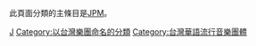 此頁面分類的主條目是[[JPM|JPM]]。

[[Category:臺灣男子演唱團體|J]]
[[Category:以台灣樂團命名的分類|Category:以台灣樂團命名的分類]]
[[Category:台灣華語流行音樂團體|Category:台灣華語流行音樂團體]]